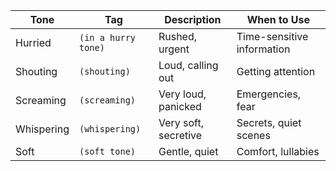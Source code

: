 | Tone | Tag | Description | When to Use |
|------|-----|-------------|-------------|
| Hurried | `(in a hurry tone)` | Rushed, urgent | Time-sensitive information |
| Shouting | `(shouting)` | Loud, calling out | Getting attention |
| Screaming | `(screaming)` | Very loud, panicked | Emergencies, fear |
| Whispering | `(whispering)` | Very soft, secretive | Secrets, quiet scenes |
| Soft | `(soft tone)` | Gentle, quiet | Comfort, lullabies |